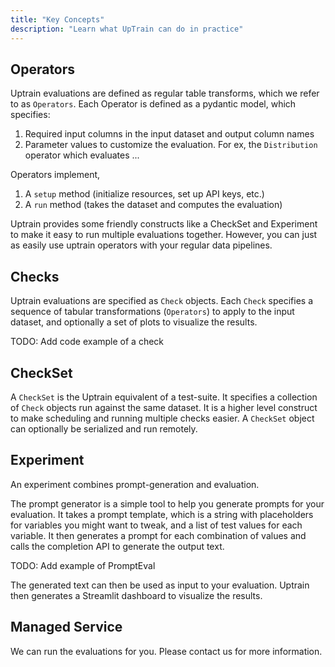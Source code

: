 ```yaml
---
title: "Key Concepts"
description: "Learn what UpTrain can do in practice"
---
```


## Operators

Uptrain evaluations are defined as regular table transforms, which we refer to as `Operators`. Each Operator 
is defined as a pydantic model, which specifies:

1. Required input columns in the input dataset and output column names
2. Parameter values to customize the evaluation. For ex, the `Distribution` operator which evaluates ...

Operators implement,
1. A `setup` method (initialize resources, set up API keys, etc.)
2. A `run` method (takes the dataset and computes the evaluation)

Uptrain provides some friendly constructs like a CheckSet and Experiment to make it easy to run multiple evaluations together. However, you 
can just as easily use uptrain operators with your regular data pipelines. 

## Checks

Uptrain evaluations are specified as `Check` objects. Each `Check` specifies a sequence of tabular 
transformations (`Operators`) to apply to the input dataset, and optionally a set of plots to visualize 
the results.

TODO: Add code example of a check

## CheckSet

A `CheckSet` is the Uptrain equivalent of a test-suite. It specifies a collection of `Check` objects run against the same 
dataset. It is a higher level construct to  make scheduling and running multiple checks easier. A `CheckSet` object can 
optionally be serialized and run remotely. 

## Experiment

An experiment combines prompt-generation and evaluation. 

The prompt generator is a simple tool to help you generate prompts for your evaluation. It takes a prompt template, 
which is a string with placeholders for variables you might want to tweak, and a list of test values for each variable. 
It then generates a prompt for each combination of values and calls the completion API to generate the output text. 

TODO: Add example of PromptEval

The generated text can then be used as input to your evaluation. Uptrain then generates a Streamlit dashboard to 
visualize the results. 

## Managed Service

We can run the evaluations for you. Please contact us for more information. 
